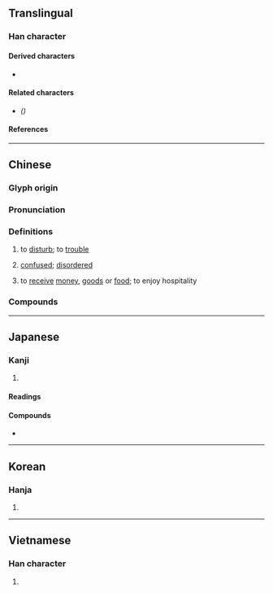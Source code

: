 {{also|扰}}
{{character info}}
==Translingual==

===Han character===
{{Han char|rn=64|rad=手|as=15|sn=18|four=51047|canj=QMBE|ids=⿰扌憂}}

====Derived characters====
* {{l|mul|[[𡅒]]}}

====Related characters====
* {{l|mul|[[扰]]}} ''({{w|Simplified Chinese}})''

====References====
{{Han ref|kx=0461.280|dkj=12920|dj=0810.340|hdz=31979.100|uh=64FE}}

----

==Chinese==
{{zh-forms|s=扰}}

===Glyph origin===
{{Han etym}}

===Pronunciation===
{{zh-pron
|m=rǎo
|c=jiu2,jiu5
|h=gd=yau3
|md=
|mn=xm,qz,tp:liáu/zz,kh:jiáu/xm:lā/qz:lǎ
|mn-t=riao2/riou2
|mn-t_note=riao2 - Shantou; riou2 - Chaozhou
|w=
|mc=y
|oc=y
|cat=v
}}

===Definitions===
{{zh-hanzi}}

# to [[disturb]]; to [[trouble]]
# {{lb|zh|literary}} [[confused]]; [[disordered]]
# {{lb|zh|polite}} to [[receive]] [[money]], [[good]]s or [[food]]; to enjoy hospitality

===Compounds===
{{zh-der|干擾|喧擾|叨擾|困擾|取擾|庸人自擾|亂擾擾|勾擾|不堪其擾|兵廚之擾|侵擾|㑳擾|性騷擾|干擾素|意擾心愁|告擾|俶擾|厚擾|奉擾|不勝其擾|不擾|兵戈擾攘|恇擾|攪擾|擾流器|擾動|相擾|擾擾|擾害|擾亂|痰火擾心|撓擾|打擾|有擾|擾民|科擾|煩擾|擾人|滋擾|撞擾|擾攘|暴力滋擾|搔擾|擾人清夢|生事擾民|自擾|馴擾|紛擾|雲擾|驚擾|聒擾|道擾|阻擾|纏擾|竄擾|討擾|騷擾|自相驚擾|糟擾}}

----

==Japanese==

===Kanji===
{{ja-kanji|grade=|rs=手15}}

# {{rfdef|ja|sort=手15}}

====Readings====
{{ja-readings
|goon=にょう
|kanon=じょう
|kun=みだ-れる, わずら-わし.い
}}

====Compounds====
* {{ja-r|動擾|どうじょう|gloss=[[motional]] [[disturbance]]}}

----

==Korean==

===Hanja===
{{ko-hanja|hangeul=요|eumhun=|rv=yo|mr=yo|y=yo}}

# {{rfdef|ko|sort=手15}}

----

==Vietnamese==

===Han character===
{{vi-readings|reading=nhiễu, nhầu|rs=手15}}

# {{rfdef|vi|sort=手15}}